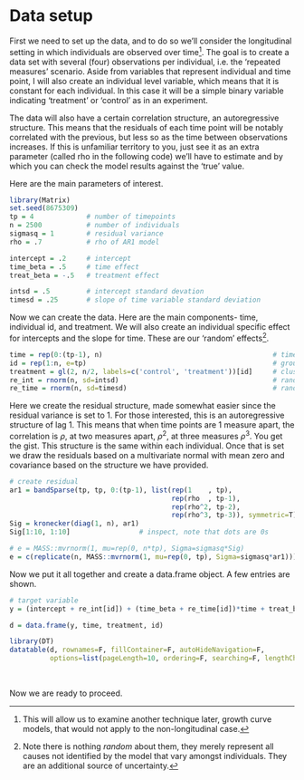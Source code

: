# Data setup

First we need to set up the data, and to do so we'll consider the longitudinal setting in which individuals are observed over time[^long]. The goal is to create a data set with several (four) observations per individual, i.e. the 'repeated measures' scenario. Aside from variables that represent individual and time point, I will also create an individual level variable, which means that it is constant for each individual. In this case it will be a simple binary variable indicating 'treatment' or 'control' as in an experiment.

The data will also have a certain correlation structure, an autoregressive structure. This means that the residuals of each time point will be notably correlated with the previous, but less so as the time between observations increases. If this is unfamiliar territory to you, just see it as an extra parameter (called rho in the following code) we'll have to estimate and by which you can check the model results against the 'true' value.
 
Here are the main parameters of interest.

```r
library(Matrix)
set.seed(8675309)
tp = 4             # number of timepoints
n = 2500           # number of individuals
sigmasq = 1        # residual variance
rho = .7           # rho of AR1 model

intercept = .2     # intercept
time_beta = .5     # time effect
treat_beta = -.5   # treatment effect

intsd = .5         # intercept standard devation
timesd = .25       # slope of time variable standard deviation
```

Now we can create the data. Here are the main components- time, individual id, and treatment. We will also create an individual specific effect for intercepts and the slope for time.  These are our 'random' effects[^random].

```r
time = rep(0:(tp-1), n)                                          # time
id = rep(1:n, e=tp)                                              # group id
treatment = gl(2, n/2, labels=c('control', 'treatment'))[id]     # cluster level variable
re_int = rnorm(n, sd=intsd)                                      # random intercepts
re_time = rnorm(n, sd=timesd)                                    # random slopes
```


Here we create the residual structure, made somewhat easier since the residual variance is set to 1.  For those interested, this is an autoregressive structure of lag 1. This means that when time points are 1 measure apart, the correlation is $\rho$, at two measures apart, $\rho^2$, at three measures $\rho^3$. You get the gist. This structure is the same within each individual.  Once that is set we draw the residuals based on a multivariate normal with mean zero and covariance based on the structure we have provided.

```r
# create residual 
ar1 = bandSparse(tp, tp, 0:(tp-1), list(rep(1    , tp), 
                                        rep(rho  , tp-1), 
                                        rep(rho^2, tp-2),  
                                        rep(rho^3, tp-3)), symmetric=T) 
Sig = kronecker(diag(1, n), ar1)
Sig[1:10, 1:10]                 # inspect, note that dots are 0s

# e = MASS::mvrnorm(1, mu=rep(0, n*tp), Sigma=sigmasq*Sig)              # residual error
e = c(replicate(n, MASS::mvrnorm(1, mu=rep(0, tp), Sigma=sigmasq*ar1))) # much faster
```


Now we put it all together and create a data.frame object. A few entries are shown.

```r
# target variable
y = (intercept + re_int[id]) + (time_beta + re_time[id])*time + treat_beta*(treatment=='treatment') + e   

d = data.frame(y, time, treatment, id)
```

```r
library(DT)
datatable(d, rownames=F, fillContainer=F, autoHideNavigation=F,  
          options=list(pageLength=10, ordering=F, searching=F, lengthChange=F))
```

<br>

Now we are ready to proceed.


[^long]: This will allow us to examine another technique later, growth curve models, that would not apply to the non-longitudinal case.

[^random]: Note there is nothing *random* about them, they merely represent all causes not identified by the model that vary amongst individuals.  They are an additional source of uncertainty.
